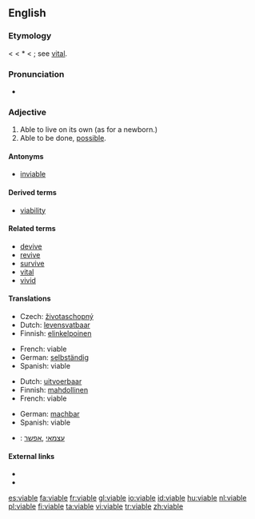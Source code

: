 ==English==

===Etymology===
< {{etyl|fr}} < {{ML.}} *{{term|vitabilis||capable of life}} < {{etyl|la}} {{term|vita||life}}; see [[vital]].

===Pronunciation===
* {{rhymes|aɪəbəl}}

===Adjective===
{{en-adj}}

# Able to live on its own (as for a newborn.)
# Able to be done, [[possible]].

====Antonyms====
* [[inviable]]

====Derived terms====
* [[viability]]

====Related terms====
* [[devive]]
* [[revive]]
* [[survive]]
* [[vital]]
* [[vivid]]

====Translations====
{{trans-top|able to live on its own}}
* Czech: [[životaschopný]] {{m}}
* Dutch: [[levensvatbaar]]
* Finnish: [[elinkelpoinen]]
{{trans-mid}}
* French: viable
* German: [[selbständig]]
* Spanish: viable
{{trans-bottom}}

{{trans-top|possible}}
* Dutch: [[uitvoerbaar]]
* Finnish: [[mahdollinen]]
* French: viable
{{trans-mid}}
* German: [[machbar]]
* Spanish: viable
{{trans-bottom}}

{{checktrans-top}}
* {{ttbc|Hebrew}}: [[עצמאי]] ,[[אפשר]]
{{trans-bottom}}

====External links====
* {{R:Webster 1913}}
* {{R:Century 1911}}

[[es:viable]]
[[fa:viable]]
[[fr:viable]]
[[gl:viable]]
[[io:viable]]
[[id:viable]]
[[hu:viable]]
[[nl:viable]]
[[pl:viable]]
[[fi:viable]]
[[ta:viable]]
[[vi:viable]]
[[tr:viable]]
[[zh:viable]]